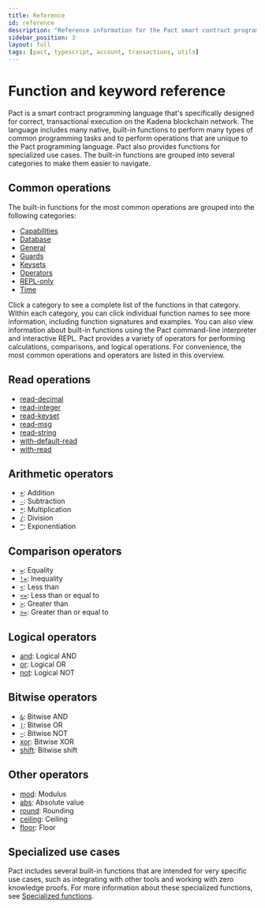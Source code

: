```yaml
---
title: Reference
id: reference
description: "Reference information for the Pact smart contract programming langauge, Pact and Kadena command-line programs, client libraries, and developer tools."
sidebar_position: 3
layout: full
tags: [pact, typescript, account, transactions, utils]
---
```


# Function and keyword reference

Pact is a smart contract programming language that's specifically designed for correct, transactional execution on the Kadena blockchain network.
The language includes many native, built-in functions to perform many types of common programming tasks and to perform operations that are unique to the Pact programming language.
Pact also provides functions for specialized use cases.
The built-in functions are grouped into several categories to make them easier to navigate.

## Common operations

The built-in functions for the most common operations are grouped into the following categories:

- [Capabilities](/pact-5/capabilities)
- [Database](/pact-5/database)
- [General](/pact-5/general)
- [Guards](/pact-5/guards)
- [Keysets](/pact-5/keysets)
- [Operators](/pact-5/operators)
- [REPL-only](/pact-5/repl)
- [Time](/pact-5/time/time-functions)

Click a category to see a complete list of the functions in that category.
Within each category, you can click individual function names to see more information, including function signatures and examples.
You can also view information about built-in functions using the Pact command-line interpreter and interactive REPL.
Pact provides a variety of operators for performing calculations, comparisons, and logical operations.
For convenience, the most common operations and operators are listed in this overview.

## Read operations

- [read-decimal](/pact-5/general/read-decimal)
- [read-integer](/pact-5/general/read-integer)
- [read-keyset](/pact-5/general/read-keyset)
- [read-msg](/pact-5/general/read-msg)
- [read-string](/pact-5/general/read-string)
- [with-default-read](/pact-5/database/with-default-read)
- [with-read](/pact-5/database/with-read)

## Arithmetic operators

- [`+`](/pact-5/operators/add): Addition
- [`-`](/pact-5/operators/sub): Subtraction
- [`*`](/pact-5/operators/mult): Multiplication
- [`/`](/pact-5/operators/div): Division
- [`^`](/pact-5/operators/exp): Exponentiation

## Comparison operators

- [`=`](/pact-5/operators/eq): Equality
- [`!=`](/pact-5/operators/neq): Inequality
- [`<`](/pact-5/operators/lt): Less than
- [`<=`](/pact-5/operators/leq): Less than or equal to
- [`>`](/pact-5/operators/gt): Greater than
- [`>=`](/pact-5/operators/geq): Greater than or equal to

## Logical operators

- [and](/pact-5/operators/and): Logical AND
- [or](/pact-5/operators/or): Logical OR
- [not](/pact-5/operators/not): Logical NOT

## Bitwise operators
- [`&`](/pact-5/operators/bitwise-and): Bitwise AND
- [`|`](/pact-5/operators/bitwise-or): Bitwise OR
- [`~`](/pact-5/operators/bitwise-reverse): Bitwise NOT
- [xor](/pact-5/operators/xor): Bitwise XOR
- [shift](/pact-5/operators/shift): Bitwise shift

## Other operators

- [mod](/pact-5/operators/mod): Modulus
- [abs](/pact-5/operators/abs): Absolute value
- [round](/pact-5/general/round): Rounding
- [ceiling](/pact-5/operators/ceiling): Ceiling
- [floor](/pact-5/operators/floor): Floor

## Specialized use cases

Pact includes several built-in functions that are intended for very specific use cases, such as integrating with other tools and working with zero knowledge proofs.
For more information about these specialized functions, see [Specialized functions](/pact-5/special-use).